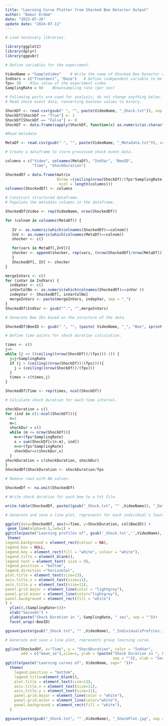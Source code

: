 ---
title: "Learning Curve Plotter from Shocked Bee Detector Output"
author: "Babur Erdem"
date: "2023-07-26"
update date: "2024-07-11"
---

```{r}
# Load necessary libraries.

library(ggplot2)
library(dplyr)
library(ggpubr)
```


```{r}
# Define variables for the experiment.

VideoName = "SampleVideo"    # Write the name of Shocked Bee Detector output (shock event data)
IndVars = c("Treatment", "Dose")   # Define independent variable to be graphed
fps= 30    #fps value of the experiment video
SamplingRate = 60    #Downsampling rate (per sec)
```


```{r}
# Following parts are used for analysis; do not change anything below.
# Read shock event data, converting boolean values to binary.

ShockDf <- read.csv(gsub(" ", "", paste(VideoName, "_Shock.txt")), sep = "\t", header = T)
ShockDf[ShockDf == "True"] <- 1
ShockDf[ShockDf == "False"] <- 0
ShockDf <- data.frame(sapply(ShockDf, function(x) as.numeric(as.character(x))))
```


```{r}
#Read metadata

MetaDf <- read.csv(gsub(" ", "", paste(VideoName, "_Metadata.txt")), sep = "\t", header = T)
```


```{r}
# Create a dataframe to store processed shock event data.

columns = c("Video", colnames(MetaDf), "IndVar", "BeeID",
            "Time", "ShockDuration") 

ShockedDf = data.frame(matrix
                       (nrow =(ceiling(nrow(ShockDf)/(fps*SamplingRate)))*(ncol(ShockDf)), 
                        ncol = length(columns)))
colnames(ShockedDf) <- columns
```


```{r}
# Construct structured dataframe.
# Populate the metadata columns in the dataframe.

ShockedDf$Video <- rep(VideoName, nrow(ShockedDf))

for (colnom in colnames(MetaDf)) {
  
   IV <- as.numeric(which(colnames(ShockedDf)==colnom))
   InV <- as.numeric(which(colnames(MetaDf)==colnom))
   shocker <- c()

   for(vars in MetaDf[,InV]){
   shocker <- append(shocker, rep(vars, (nrow(ShockedDf)/nrow(MetaDf))), after = length(shocker))
   }
   ShockedDf[, IV] <- shocker
}

mergeInVars <- c()  
for (inVar in IndVars) {
  indepVar <- c()
  inVarColNo <- as.numeric(which(colnames(ShockedDf)==inVar ))
  indepVar <- ShockedDf[, inVarColNo]
  mergeInVars <- paste(mergeInVars, indepVar, sep = "_")
} 
ShockedDf$IndVar <- gsub("^.", "",mergeInVars)
```


```{r}
# Generate Bee IDs based on the structure of the data.

ShockedDf$BeeID <- gsub(" ", "", (paste( VideoName, "_", "Bee", sprintf("%02d",ShockedDf$BeeNo))))
```


```{r}
# Define time points for shock duration calculation.

times <- c()
j=0
while (j <= ((ceiling((nrow(ShockDf))/(fps)))-1)) {
  j=j+SamplingRate
  if (j > (ceiling((nrow(ShockDf))/(fps)))){
    j = (ceiling((nrow(ShockDf))/(fps)))
  }
  times = c(times,j)
}

ShockedDf$Time <- rep(times, ncol(ShockDf))
```


```{r}
# Calculate shock duration for each time interval.

shockDuration = c()
for (ind in c(1:ncol(ShockDf))){
  n=1
  m=1
  shockDur = c()
  while (m <= nrow(ShockDf)){
    m=n+(fps*SamplingRate)
    x = sum(ShockDf[c(n:m), ind])
    n=n+(fps*SamplingRate)
    shockDur=c(shockDur,x)
  }
shockDuration = c(shockDuration, shockDur)  
}
ShockedDf$ShockDuration <- shockDuration/fps
```


```{r}
# Remove rows with NA values.

ShockedDf <- na.omit(ShockedDf)
```


```{r}
# Write shock duration for each bee to a txt file.

write.table(ShockedDf, paste((gsub("_Shock.txt", "" ,VideoName)), "_Data.txt", sep = ""), sep = "\t", quote=FALSE)
```


```{r}
# Generate and save a line plot, represents for each individual's learning curve.

ggplot(data=ShockedDf, aes(x=Time, y=ShockDuration, col$BeeID)) + 
 geom_line(alpha=0.5,lwd=1) + 
ggtitle(paste("Learning profiles of", gsub('_Shock.txt','',VideoName), sep=" "))+
 theme(
legend.background = element_rect(colour = NA),  
legend.box = NULL,
legend.key = element_rect(fill = "white", colour = "white"),
legend.title = element_blank(),
legend.text = element_text( size = 9),
legend.position = "bottom",
legend.direction ="horizontal",
plot.title = element_text(size=13), 
axis.title.x = element_text(size=11),
axis.title.y = element_text(size=11),
panel.grid.major = element_line(color = "lightgrey"),
panel.grid.minor = element_line(color="lightgrey"),
panel.background = element_rect(fill = "white")
) +
  ylim(0,(SamplingRate+5))+
  xlab("Seconds") + 
  ylab(paste("Shock Duration in ", SamplingRate, " sec", sep = ""))+
  facet_wrap(~BeeID)

ggsave(paste(gsub("_Shock.txt", "" ,VideoName), "_IndividualsProfiles.jpg", sep = ""))
```


```{r}
# Generate and save a line plot, represents group learning curve.

ggline(ShockedDf, x="Time", y = "ShockDuration", color = "IndVar",
       add = c("mean_se"),size=1, ylab = (paste("Shock Duration in ", SamplingRate, " sec", 
                                                sep = "")), xlab = "Second")+
ggtitle(paste("Learning curves of", VideoName, sep=" "))+
  theme(
    legend.position = "bottom", 
    legend.title=element_blank(),
    plot.title = element_text(size=13), 
    axis.title.x = element_text(size=11),
    axis.title.y = element_text(size=11),
    panel.grid.major = element_line(color = "white"),
    panel.grid.minor = element_line(color="white"),
    panel.background = element_rect(fill = "white"),
  ) 

ggsave(paste(gsub("_Shock.txt", "" ,VideoName), "_ShockPlot.jpg", sep = ""))
```

